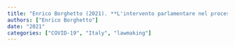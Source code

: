 ```yaml
---
title: "Enrico Borghetto (2021). **L'intervento parlamentare nel processo di conversione dei decreti-legge \"pandemici\"**. *Il Filangieri*, Quaderno 2020, 13--27."
authors: ["Enrico Borghetto"]
date: "2021"
categories: ["COVID-19", "Italy", "lawmaking"]
---
```

